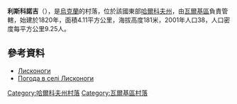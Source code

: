 {{coord|49|46|6|N|35|38|30|E|scale:100000_region:UA|display=title}}

'''利斯科諾吉'''（{{lang-uk|Лисконоги}}），是[[烏克蘭|烏克蘭]]的村落，位於該國東部[[哈爾科夫州|哈爾科夫州]]，由[[瓦爾基區|瓦爾基區]]負責管轄，始建於1820年，面積4.11平方公里，海拔高度181米，2001年人口38，人口密度每平方公里9.25人。

==參考資料==
*[http://gska2.rada.gov.ua/pls/z7502/A005?rdat1=09.01.2009&rf7571=32579 Лисконоги]{{dead link|date=2017年11月 |bot=InternetArchiveBot |fix-attempted=yes }}
* [http://weather.in.ua/ua/har'kovskaja/13453 Погода в селі Лисконоги]{{Wayback|url=http://weather.in.ua/ua/har'kovskaja/13453 |date=20160323015729 }}

{{DEFAULTSORT:Лисконоги}}
[[Category:哈爾科夫州村落|Category:哈爾科夫州村落]]
[[Category:瓦爾基區村落|Category:瓦爾基區村落]]


{{Kharkiv-geo-stub}}